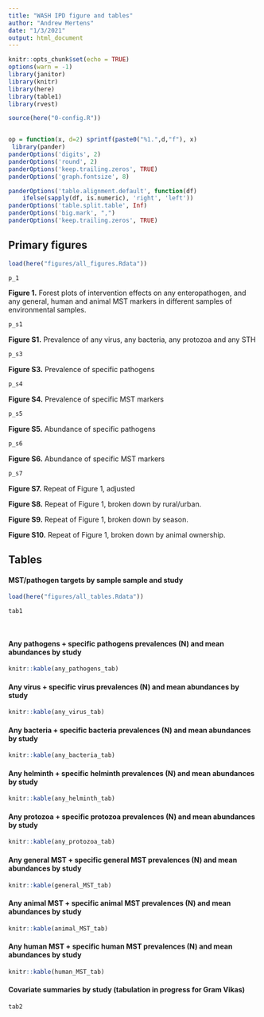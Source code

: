 ```yaml
---
title: "WASH IPD figure and tables"
author: "Andrew Mertens"
date: "1/3/2021"
output: html_document
---
```



```r
knitr::opts_chunk$set(echo = TRUE)
options(warn = -1) 
library(janitor)
library(knitr)
library(here)
library(table1)
library(rvest)

source(here("0-config.R"))


op = function(x, d=2) sprintf(paste0("%1.",d,"f"), x) 
 library(pander)
panderOptions('digits', 2)
panderOptions('round', 2)
panderOptions('keep.trailing.zeros', TRUE)
panderOptions('graph.fontsize', 8)

panderOptions('table.alignment.default', function(df)
    ifelse(sapply(df, is.numeric), 'right', 'left'))
panderOptions('table.split.table', Inf)
panderOptions('big.mark', ",")
panderOptions('keep.trailing.zeros', TRUE)

```





## Primary figures


```r
load(here("figures/all_figures.Rdata"))

p_1

```

__Figure 1.__ Forest plots of intervention effects on any enteropathogen, and any general,  human and animal MST markers in different samples of environmental samples.

```r
p_s1
```

__Figure S1.__ Prevalence of any virus, any bacteria, any protozoa and any STH 


```r
p_s3
```

__Figure S3.__ Prevalence of specific pathogens 


```r
p_s4
```
__Figure S4.__ Prevalence of specific MST markers 


```r
p_s5
```

__Figure S5.__ Abundance of specific pathogens 


```r
p_s6
```

__Figure S6.__ Abundance of specific MST markers 


```r
p_s7
```

__Figure S7.__ Repeat of Figure 1, adjusted  


<!-- # ```{r, echo=F, warning=F, message=F, fig.width = 10, fig.height = 10} -->
<!-- # p_s8 -->
<!-- # ``` -->

__Figure S8.__ Repeat of Figure 1, broken down by rural/urban.

__Figure S9.__ Repeat of Figure 1, broken down by season. 

__Figure S10.__ Repeat of Figure 1, broken down by  animal ownership.




## Tables

#### MST/pathogen targets by sample sample and study

```r

load(here("figures/all_tables.Rdata"))

tab1

            
```

#### Any pathogens + specific pathogens prevalences (N) and mean abundances by study

```r
knitr::kable(any_pathogens_tab)
```

#### Any virus + specific virus prevalences (N) and mean abundances by study

```r
knitr::kable(any_virus_tab)
```

#### Any bacteria + specific bacteria prevalences (N) and mean abundances by study

```r
knitr::kable(any_bacteria_tab)
```

#### Any helminth + specific helminth prevalences (N) and mean abundances by study

```r
knitr::kable(any_helminth_tab)
```

#### Any protozoa + specific protozoa prevalences (N) and mean abundances by study

```r
knitr::kable(any_protozoa_tab)
```

#### Any general MST + specific general MST prevalences (N) and mean abundances by study

```r
knitr::kable(general_MST_tab)
```

#### Any animal MST + specific animal MST prevalences (N) and mean abundances by study

```r
knitr::kable(animal_MST_tab)
```

#### Any human MST + specific human MST prevalences (N) and mean abundances by study

```r
knitr::kable(human_MST_tab)
```



#### Covariate summaries by study (tabulation in progress for Gram Vikas)

```r

tab2
            
```
